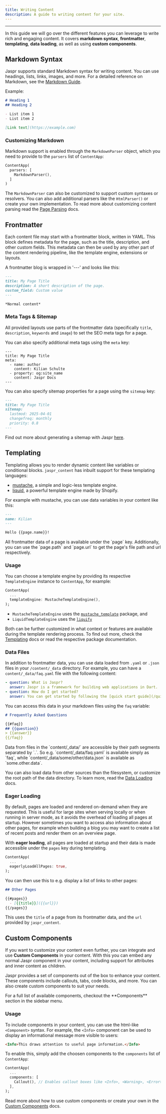 ```yaml
---
title: Writing Content
description: A guide to writing content for your site.
---
```


---

In this guide we will go over the different features you can leverage to write rich and engaging content. It covers **markdown syntax**, **frontmatter**, **templating**, **data loading**, as well as using **custom components**.

## Markdown Syntax

Jaspr supports standard Markdown syntax for writing content. You can use headings, lists, links, images, and more. For a detailed reference on Markdown, see the [Markdown Guide](https://www.markdownguide.org/).

Example:

```markdown
# Heading 1
## Heading 2

- List item 1
- List item 2

[Link text](https://example.com)
```

### Customizing Markdown

Markdown support is enabled through the `MarkdownParser` object, which you need to provide to the `parsers` list of `ContentApp`:

```dart
ContentApp(
  parsers: [
    MarkdownParser(),
  ]
)
```

The `MarkdownParser` can also be customized to support custom syntaxes or resolvers. You can also add additional parsers like the `HtmlParser()` or create your own implementation. To read more about customizing content parsing read the [Page Parsing](/content/concepts/page_parsing) docs.

## Frontmatter

Each content file may start with a frontmatter block, written in YAML. This block defines metadata for the page, such as the title, description, and other custom fields. This metadata can then be used by any other part of the content rendering pipeline, like the template engine, extensions or layouts.

A frontmatter blog is wrapped in '---' and looks like this:

```markdown
---
title: My Page Title
description: A short description of the page.
custom_field: Custom value
---

*Normal content*
```

### Meta Tags & Sitemap

All provided layouts use parts of the frontmatter data (specifically `title`, `description`, `keywords` and `image`) to set the SEO meta tags for a page.

You can also specify additional meta tags using the `meta` key:

```
---
title: My Page Title
meta:
  - name: author
    content: Kilian Schulte
  - property: og:site_name
    content: Jaspr Docs
---
```

You can also specify sitemap properties for a page using the `sitemap` key:

```markdown
---
title: My Page Title
sitemap:
  lastmod: 2025-04-01
  changefreq: monthly
  priority: 0.8
---
```

Find out more about generating a sitemap with Jaspr [here](/concepts/static_sites#generating-a-sitemap).

## Templating

Templating allows you to render dynamic content like variables or conditional blocks. `jaspr_content` has inbuilt support for these templating languages:

- [mustache](https://mustache.github.io/mustache.5.html), a simple and logic-less template engine.
- [liquid](https://shopify.github.io/liquid/basics/introduction/), a powerful template engine made by Shopify.

For example with mustache, you can use data variables in your content like this:

```markdown
---
name: Kilian
---

Hello {{page.name}}!
```

<Info>
All frontmatter data of a page is available under the `page` key. Additionally, you can use the `page.path` and `page.url` to get the page's file path and url respectively.
</Info>

### Usage

You can choose a template engine by providing its respective `TemplateEngine` instance to `ContentApp`, for example:

```dart
ContentApp(
  ...
  templateEngine: MustacheTemplateEngine(),
);
```

- `MustacheTemplateEngine` uses the [`mustache_template`](https://pub.dev/packages/mustache_template) package, and
- `LiquidTemplateEngine` uses the [`liquify`](https://pub.dev/packages/liquify)

Both can be further customized in what context or features are available during the template rendering process. To find out more, check the [Templating](/content/concepts/templating) docs or read the respective package documentation.

### Data Files

In addition to frontmatter data, you can use data loaded from `.yaml` or `.json` files in your `/content/_data` directory. For example, you can have a `content/_data/faq.yaml` file with the following content:

```yaml title="content/_data/faq.yaml"
- question: What is Jaspr?
  answer: Jaspr is a framework for building web applications in Dart.
- question: How do I get started?
  answer: You can get started by following the [quick start guide](/quick_start).
```

You can access this data in your markdown files using the `faq` variable:

```markdown title="content/index.md"
# Frequently Asked Questions

{{#faq}}
## {{question}}
> {{answer}}
{{/faq}}
```

<Info>
Data from files in the `content/_data/` are accessible by their path segments separated by `.`. So e.g. `content/_data/faq.yaml` is available simply as `faq`, while `content/_data/some/other/data.json` is available as `some.other.data`.
</Info>

You can also load data from other sources than the filesystem, or customize the root path of the data directory. To learn more, read the [Data Loading](/content/concepts/data_loading) docs.

### Eager Loading

By default, pages are loaded and rendered on-demand when they are requested. This is useful for large sites when serving locally or when running in server mode, as it avoids the overhead of loading all pages at startup. However sometimes you want to access also information about other pages, for example when building a blog you may want to create a list of recent posts and render them on an overview page.

With **eager loading**, all pages are loaded at startup and their data is made accessible under the `pages` key during templating. 

```dart
ContentApp(
  ...
  eagerlyLoadAllPages: true,
);
````

You can then use this to e.g. display a list of links to other pages:

```markdown
## Other Pages

{{#pages}}
  - [{{title}}]({{url}})
{{/pages}}
```

This uses the `title` of a page from its frontmatter data, and the `url` provided by `jaspr_content`.

## Custom Components

If you want to customize your content even further, you can integrate and use **Custom Components** in your content. With this you can embed any normal Jaspr component in your content, including support for attributes and inner content as children.

Jaspr provides a set of components out of the box to enhance your content. These components include callouts, tabs, code blocks, and more. You can also create custom components to suit your needs.

<Info>
For a full list of available components, checkout the **Components** section in the sidebar menu.
</Info>

### Usage

To include components in your content, you can use the html-like `<Component>` syntax. For example, the `<Info>` component can be used to display an informational message more visible to users:

```markdown
<Info>This draws attention to useful page information.</Info>
```

To enable this, simply add the choosen components to the `components` list of `ContentApp`:

```dart
ContentApp(
  ...
  components: [
    Callout(), // Enables callout boxes like <Info>, <Warning>, <Error> and more.
  ],
);
```

Read more about how to use custom components or create your own in the [Custom Components](/content/concepts/custom_components) docs.